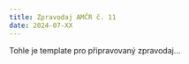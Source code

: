 ```yaml
---
title: Zpravodaj AMČR č. 11
date: 2024-07-XX
---
```


Tohle je template pro připravovaný zpravodaj...

